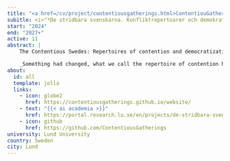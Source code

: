 ```yaml
---
title: "<a href=/cv/project/contentiousgatherings.html>ContentiouGatherings</a>"
subitle: <i>"*De stridbara svenskarna. Konfliktrepertoarer och demokratisering i Sverige, 1820–1939*"</i>
start: "2024"
end: "2027+"
active: 11
abstract: |
    The Contentious Swedes: Repertoires of contention and democratization in Sweden, 1820-1939 is a VR-financed History project that depends our understanding of Sweden's democratization by examining changes in the political use of public space from 1820 to 1939. The project sheds light on the political use of Contentious Gatherings such as public meetings, election meetings, and demonstration marches in public space. The starting point is that public meetings in Sweden in 1820 were forbidden, while they in 1939 not only were permitted, but also that most people then had knowledge of and access to the public space to make politics.

    _Something had changed, what we call the repertoire of contention had assumed a modern, democratic, form._
about:
  id: all
  template: jolla
  links:
    - icon: globe2
      href: https://contentiousgatherings.github.io/website/
    - text: "{{< ai academia >}}"
      href: https://portal.research.lu.se/en/projects/de-stridbara-svenskarna-konfliktrepertoarer-och-demokratisering-i
    - icon: github
      href: https://github.com/ContentiousGatherings
university: Lund University
country: Sweden
city: Lund
---
```


:::{#all}
:::

